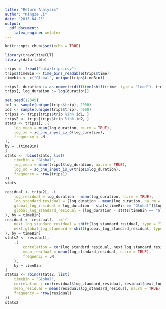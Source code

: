 ```yaml
---
title: "Return Analysis"
author: "Mingze Li"
date: "2015-04-16"
output:
  pdf_document:
    latex_engine: xelatex
---
```


```r
knitr::opts_chunk$set(echo = TRUE)
```

```r
library(traveltimeCLT)
library(data.table)
```
```r
trips <- fread("data/trips.csv")
trips$timeBin <- time_bins_readable(trips$time)
timebin <- c("Global", unique(trips$timeBin))
```

```r
trips[, duration := as.numeric(difftime(shift(time, type = "lead"), time, units = "secs")), by = trip]
trips[, log_duration := log(duration)]

set.seed(12345)
id1 <- sample(unique(trips$trip), 1000)
id2 <- sample(unique(trips$trip), 4000)
trips1 <- trips[trips$trip %in% id1, ]
trips2 <- trips[trips$trip %in% id2, ]
stats <- trips1[, .(
    log_mean = mean(log_duration, na.rm = TRUE),
    log_sd = sd_one_input_is_0(log_duration),
    frequency = .N
),
by = .(timeBin)
]
stats <- rbind(stats, list(
    timeBin = "Global",
    log_mean = mean(trips1$log_duration, na.rm = TRUE),
    log_sd = sd_one_input_is_0(trips1$log_duration),
    frequency = nrow(trips1)
))
stats
```

```r
residual <- trips2[, .(
    log_residual = log_duration - mean(log_duration, na.rm = TRUE),
    log_standard_residual = (log_duration - mean(log_duration, na.rm = TRUE)) / sd_one_input_is_0(log_duration),
    global_log_residual = log_duration - stats[timeBin == "Global"]$log_mean,
    global_log_standard_residual = (log_duration - stats[timeBin == "Global"]$log_mean) / stats[timeBin == "Global"]$log_sd
), by = timeBin]
residual <- residual[, `:=`(
    next_log_standard_residual = shift(log_standard_residual, type = "lead"),
    next_global_log_standard = shift(global_log_standard_residual, type = "lead")
), by = timeBin]
stats2 <- residual[,
    .(
        correlation = cor(log_standard_residual, next_log_standard_residual, use = "complete.obs"),
        mean_residual = mean(log_standard_residual, na.rm = TRUE),
        frequency = .N
    ),
    by = timeBin
]
stats2 <- rbind(stats2, list(
    timeBin = "Global",
    correlation = cor(residual$log_standard_residual, residual$next_log_standard_residual, use = "complete.obs"),
    mean_residual = mean(residual$log_standard_residual, na.rm = TRUE),
    frequency = nrow(residual)
))
stats2
```